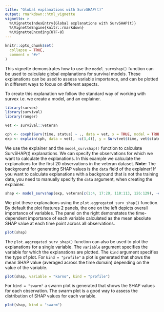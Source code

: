 ```yaml
---
title: "Global explanations with SurvSHAP(t)"
output: rmarkdown::html_vignette
vignette: >
  %\VignetteIndexEntry{Global explanations with SurvSHAP(t)}
  %\VignetteEngine{knitr::rmarkdown}
  %\VignetteEncoding{UTF-8}
---
```


```r
knitr::opts_chunk$set(
  collapse = TRUE,
  comment = "#>"
)
```

This vignette demonstrates how to use the `model_survshap()` function can be used to calculate global explanations for survival models. These explanations can be used to assess variable importance, and can be plotted in different ways to focus on different aspects.

To create this explanation we follow the standard way of working with survex i.e. we create a model, and an explainer.


```r
library(survex)
library(survival)
library(ranger)

vet <- survival::veteran

cph <- coxph(Surv(time, status) ~ ., data = vet, x = TRUE, model = TRUE)
exp <- explain(cph, data = vet[, -c(3,4)], y = Surv(vet$time, vet$status))

```

We use the explainer and the `model_survshap()` function to calculate SurvSHAP(t) explanations. We can specify the observations for which we want to calculate the explanations. In this example we calculate the explanations for the first 20 observations in the veteran dataset. **Note:** The background for generating SHAP values is the `data` field of the explainer! If you want to calculate explanations with a background that is not the training data, you need to manually specify the `data` argument, when creating the explainer.  

```r
shap <- model_survshap(exp, veteran[c(1:4, 17:20, 110:113, 126:129), -c(3,4)])
```

We plot these explanations using the `plot.aggregated_surv_shap()` function.  By default the plot features 2 panels, the one on the left depicts overall importance of variables. The panel on the right demonstates the time-dependent importance of each variable calculated as the mean absolute SHAP value at each time point across all observations.

```r
plot(shap)
```

The `plot.aggregated_surv_shap()` function can also be used to plot the explanations for a single variable. The `variable` argument specifies the variable for which the explanations are plotted. The `kind` argument specifies the type of plot. For `kind = "profile"` a plot is generated that shows the mean SHAP value (averaged across the time domain) depending on the value of the variable.

```r
plot(shap, variable = "karno", kind = "profile")
```

For `kind = "swarm"` a swarm plot is generated that shows the SHAP values for each observation. The swarm plot is a good way to assess the distribution of SHAP values for each variable.

```r
plot(shap, kind = "swarm")
```
